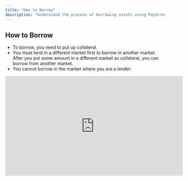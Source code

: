 ```yaml
---
title: "How to Borrow"
description: "Understand the process of borrowing assets using PayStream."
---
```


## How to Borrow

- To borrow, you need to put up collateral.
- You must lend in a different market first to borrow in another market. After you put some amount in a different market as collateral, you can borrow from another market.
- You cannot borrow in the market where you are a lender.

<iframe
  width="560"
  height="315"
  src="https://youtu.be/RgkQKug-zr4"
  title="How to Borrow on PayStream"
  frameborder="0"
  allow="accelerometer; autoplay; clipboard-write; encrypted-media; gyroscope; picture-in-picture"
  allowfullscreen
></iframe> 